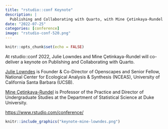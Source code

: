 ```yaml
---
title: "rstudio::conf Keynote"
description: |
  Publishing and Collaborating with Quarto, with Mine Çetinkaya-Rundel & Julia Stewart Lowndes
date: "2022-07-25"
categories: [conference]
image: "rstudio-conf-520.png"
---
```


```r
knitr::opts_chunk$set(echo = FALSE)
```

At rstudio::conf 2022, Julie Lowndes and Mine Çetinkaya-Rundel will co-deliver a keynote on Publishing and Collaborating with Quarto.

[Julie Lowndes](https://jules32.github.io/) is Founder & Co-Director of Openscapes and Senior Fellow, National Center for Ecological Analysis & Synthesis (NCEAS), University of California Santa Barbara (UCSB).

[Mine Çetinkaya-Rundel](https://mine-cr.com/) is Professor of the Practice and Director of Undergraduate Studies at the Department of Statistical Science at Duke University.

<https://www.rstudio.com/conference/>

```r
knitr::include_graphics("keynote-mine-lowndes.png")  
```
